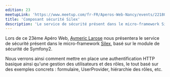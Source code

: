 ```yaml
---
edition: 23
meetupLink: 'https://www.meetup.com/fr-FR/Aperos-Web-Nancy/events/221806250/'
title: 'Composant sécurité Silex'
description: 'Le service de sécurité présent dans le micro-framework Silex'
---
```


Lors de ce 23ème Apéro Web, [Aymeric Larose](https://github.com/a-larose?tab=activity) nous présentera le service de sécurité présent dans le micro-framework [Silex](http://silex.sensiolabs.org/), basé sur le module de sécurité de Symfony2.

Nous verrons ainsi comment mettre en place une authentification HTTP basique ainsi qu'une gestion des utilisateurs et des rôles, le tout basé sur des exemples concrets : formulaire, UserProvider, hiérarchie des rôles, etc.
